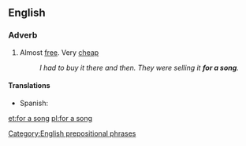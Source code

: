 ==English==

===Adverb===
{{en-adv|head=[[for]] [[a]] [[song]]|-}}

# Almost [[free]]. Very [[cheap]]
#: ''I had to buy it there and then. They were selling it '''for a song'''.''

====Translations====
{{trans-top|almost free}}
* Spanish: {{t-|es|de balde}}
{{trans-mid}}
{{trans-bottom}}

[[Category:English prepositional phrases]]

[[et:for a song]]
[[pl:for a song]]
